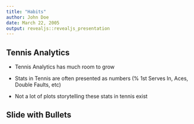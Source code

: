 ```yaml
---
title: "Habits"
author: John Doe
date: March 22, 2005
output: revealjs::revealjs_presentation
---
```

## Tennis Analytics

- Tennis Analytics has much room to grow

- Stats in Tennis are often presented as numbers (% 1st Serves In, Aces, Double Faults, etc)

- Not a lot of plots storytelling these stats in tennis exist 

## Slide with Bullets

